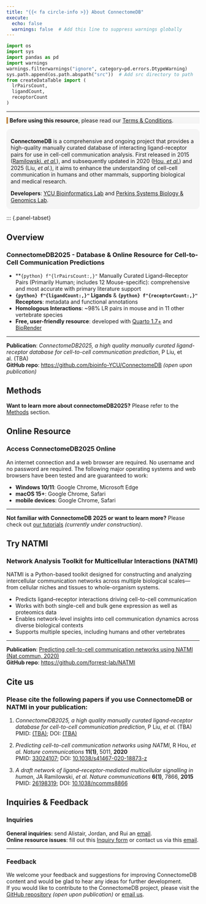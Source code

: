 ```yaml
---
title: "{{< fa circle-info >}} About ConnectomeDB"
execute:
  echo: false
  warnings: false  # Add this line to suppress warnings globally
---
```


```python
import os
import sys
import pandas as pd
import warnings
warnings.filterwarnings("ignore", category=pd.errors.DtypeWarning)
sys.path.append(os.path.abspath("src"))  # Add src directory to path
from createDataTable import (
  lrPairsCount,
  ligandCount,
  receptorCount
)
```


<hr>

<div style="border-left: 4px solid #C28840; background-color: #F5F5F5; padding: 0px 0.3em; margin: 1em 0;">
  <span class="half-break"></span>
  <strong>Before using this resource</strong>, please read our 
  <a href="https://comp.med.yokohama-cu.ac.jp/collab/connectomeDB/policy.html" target="_blank">Terms &amp; Conditions</a>.
  <span class="half-break"></span>
</div>

<div style="border: 1.5px solid #F5F5F5; border-radius: 10px; padding: 8px 10px 0px 10px; background-color: #F5F5F5; width: 100%; box-sizing: border-box; margin: 0; line-height: 1.25;">
  <strong>ConnectomeDB</strong> is a comprehensive and ongoing project that provides a high-quality manually curated database of interacting ligand-receptor pairs for use in cell-cell communication analysis. First released in 2015 ([Ramilowski, *et al.*](https://www.nature.com/articles/s41467-020-18873-z)), and subsequently updated in 2020 ([Hou, *et al.*](https://doi.org/10.1038/ncomms8866)) and 2025 (Liu, *et al.*), it aims to enhance the understanding of cell-cell communication in humans and other mammals, supporting biological and medical research.<span class="half-break"></span>
  
  <strong>Developers</strong>: 
  <a href="https://www-user.yokohama-cu.ac.jp/~bioinfo/hp/" target="_blank" >YCU Bioinformatics Lab</a>
    and 
  <a href="https://perkins.org.au/research/labs/cancer-program/systems-biology-and-genomics-overview/" target="_blank">Perkins Systems Biology &amp; Genomics Lab</a>.
</div>

<span class="half-break"></span>

::: {.panel-tabset}

## **Overview**

### ConnectomeDB2025 - Database & Online Resource for Cell-to-Cell Communication Predictions

<div style="margin-top: 1em;"></div>

- **`{python} f"{lrPairsCount:,}"` Manually Curated Ligand–Receptor Pairs (Primarily Human; includes 12 Mouse-specific): comprehensive and most accurate with primary literature support\
- **`{python} f"{ligandCount:,}"` Ligands** & **`{python} f"{receptorCount:,}"` Receptors**: metadata and functional annotations\
- **Homologous Interactions**: ~98% LR pairs in mouse and in 11 other vertebrate species\
 - **Free, user-friendly resource**: developed with <a href='https://quarto.org/' target='_blank'>Quarto 1.7+</a> and <a href='https://www.biorender.com/' target='_blank'> BioRender</a> 

<hr>

<div style="margin-top: 1em;"></div>

**Publication**: *ConnectomeDB2025, a high quality manually curated ligand-receptor database for cell-to-cell communication prediction*, P Liu, et al. (TBA)\
**GitHub repo**: <https://github.com/bioinfo-YCU/ConnectomeDB> *(open upon publication)*

## **Methods**

**Want to learn more about connectomeDB2025?** Please refer to the [Methods](methods.qmd) section.

## **Online Resource**

### Access ConnectomeDB2025 Online
<div style="margin-top: 1em;"></div>

An internet connection and a web browser are required. No username and no password are required. The following major operating systems and web browsers have been tested and are guaranteed to work:

- **Windows 10/11**: Google Chrome, Microsoft Edge
- **macOS 15+**: Google Chrome, Safari
- **mobile devices**: Google Chrome, Safari

<hr>

<div style="margin-top: 1em;"></div>
**Not familiar with ConnectomeDB 2025 or want to learn more?** Please check out [our tutorials](tutorials.qmd) *(currently under construction)*.

## **Try NATMI**

### Network Analysis Toolkit for Multicellular Interactions (NATMI)
<div style="margin-top: 1em;"></div>

NATMI is a Python-based toolkit designed for constructing and analyzing intercellular communication networks across multiple biological scales—from cellular niches and tissues to whole-organism systems.

- Predicts ligand–receptor interactions driving cell-to-cell communication
- Works with both single-cell and bulk gene expression as well as proteomics data
- Enables network-level insights into cell communication dynamics across diverse biological contexts
- Supports multiple species, including humans and other vertebrates

<hr>

<div style="margin-top: 1em;"></div>

**Publication**: [Predicting cell-to-cell communication networks using NATMI (Nat commun, 2020)](https://doi.org/10.1038/s41467-020-18873-z)   
**GitHub repo**: <https://github.com/forrest-lab/NATMI> 

## **Cite us**

### Please cite the following papers if you use ConnectomeDB or NATMI in your publication:

<div style="margin-top: 1em;"></div>

1. *ConnectomeDB2025, a high quality manually curated ligand-receptor database for cell-to-cell communication prediction*, P Liu, *et al.* (TBA)\
PMID: [(TBA)](); DOI: [(TBA)]()

2. *Predicting cell-to-cell communication networks using NATMI*, R Hou, *et al.* *Nature communications* **11(1)**, 5011, **2020**\
PMID: [33024107](https://pubmed.ncbi.nlm.nih.gov/33024107/); DOI: [10.1038/s41467-020-18873-z](https://www.nature.com/articles/s41467-020-18873-z)

3. *A draft network of ligand–receptor-mediated multicellular signalling in human*, JA Ramilowski, *et al.* *Nature communications* **6(1)**, 7866, **2015**\
PMID: [26198319](https://pubmed.ncbi.nlm.nih.gov/26198319/); DOI: [10.1038/ncomms8866](https://doi.org/10.1038/ncomms8866)

## **Inquiries & Feedback**
<div style="margin-top: 1em;"></div>

### Inquiries

**General inquiries:** send Alistair, Jordan, and Rui an [email](mailto:alistair.forrest@gmail.com; jordanr@yokohama-cu.ac.jp; rui.hou@research.uwa.edu.au).\
**Online resource issues**: fill out this [Inquiry form](https://forms.gle/m7k5vygRPdTRdaTh6) or contact us via this [email](mailto:bioinfo@yokohama-cu.ac.jp; alistair.forrest@gmail.com). 
<hr>

### Feedback

<div style="margin-top: 1em;"></div>

We welcome your feedback and suggestions for improving ConnectomeDB content and would be glad to hear any ideas for further development.\
If you would like to contribute to the ConnectomeDB project, please visit the [GitHub repository](https://github.com/bioinfo-YCU/ConnectomeDB) *(open upon publication)* or [email us](mailto:alistair.forrest@gmail.com; jordanr@yokohama-cu.ac.jp; rui.hou@research.uwa.edu.au).
